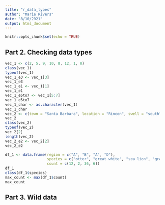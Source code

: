 ```yaml
---
title: "r_data_types"
author: "Marie Rivers"
date: "8/10/2021"
output: html_document
---
```


```r
knitr::opts_chunk$set(echo = TRUE)
```

## Part 2. Checking data types
```r
vec_1 <- c(2, 5, 9, 10, 8, 12, 1, 0)
class(vec_1)
typeof(vec_1)
vec_1_e3 <- vec_1[3]
vec_1_e3
vec_1_e1 <- vec_1[1]
vec_1_e1
vec_1_e5to7 <- vec_1[5:7]
vec_1_e5to7
vec_1_char <- as.character(vec_1)
vec_1_char
vec_2 <- c(town = "Santa Barbara", location = "Rincon", swell = "south")
vec_2
class(vec_2)
typeof(vec_2)
vec_2[2]
length(vec_2)
vec_2_e2 <- vec_2[2]
vec_2_e2
```
```r
df_1 <- data.frame(region = c("A", "B", "A", "D"),
                   species = c("otter", "great white", "sea lion", "gray whale"),
                   count = c(12, 2, 36, 6))
df_1
class(df_1$species)
max_count <- max(df_1$count)
max_count
```
## Part 3. Wild data

